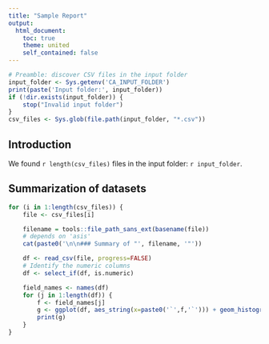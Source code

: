 ```yaml
---
title: "Sample Report"
output:
  html_document:
    toc: true
    theme: united
    self_contained: false
---
```


```r
# Preamble: discover CSV files in the input folder
input_folder <- Sys.getenv('CA_INPUT_FOLDER')
print(paste('Input folder:', input_folder))
if (!dir.exists(input_folder)) {
    stop("Invalid input folder")
}
csv_files <- Sys.glob(file.path(input_folder, "*.csv"))
```
## Introduction

We found `r length(csv_files)` files in the input folder: `r input_folder`.

## Summarization of datasets

```r
for (i in 1:length(csv_files)) {
    file <- csv_files[i]

    filename = tools::file_path_sans_ext(basename(file))
    # depends on 'asis'
    cat(paste0('\n\n### Summary of "', filename, '"'))

    df <- read_csv(file, progress=FALSE)
    # Identify the numeric columns
    df <- select_if(df, is.numeric)

    field_names <- names(df)
    for (j in 1:length(df)) {
        f <- field_names[j]
        g <- ggplot(df, aes_string(x=paste0('`',f,'`'))) + geom_histogram(alpha = .5,fill = "dodgerblue")
        print(g)
    }
}
```




